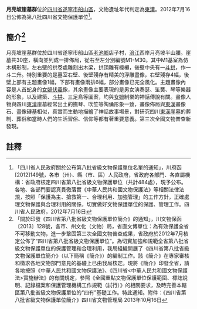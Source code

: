 {{msg:四川省文物保護單位
|名稱 = 月亮坡崖墓群
|編號 = 62
|圖片 = 
|級別 = S8
|分類 = 
|時代 = [[東漢|東漢]]
|地点 = [[四川省|四川省]][[遂寧市|遂寧市]][[船山區|船山區]]
|坐標 =
|登錄 = 2012年7月16日
}}
'''月亮坡崖墓群'''位於[[四川省|四川省]][[遂寧市|遂寧市]][[船山區|船山區]]，文物遺址年代判定為[[東漢|東漢]]。2012年7月16日公佈為第八批四川省文物保護單位<ref>「四川省人民政府關於公布第八批省級文物保護單位名單的通知」，川府函[2012]149號，各市（州）、縣（市、區）人民政府，省政府各部門、各直屬機構：省政府核定四川省第八批省級文物保護單位（共計484處），現予公布。各地、各部門要認真貫徹落實《中華人民共和國文物保護法》等相關法律法規，按照「保護為主、搶救第一、合理利用、加強管理」的工作方針，正確處理文物保護與合理利用的關係，切實做好文物保護單位的保護、管理工作。四川省人民政府，2012年7月16日</ref>。
== 簡介<ref>「關於印發《四川省第八批省級文物保護單位簡介》的通知」，川文物保函〔2013〕128號，各市、州文化（文物）局，省直文博單位：為有效保護全省不可移動文物，進一步鞏固第三次全國文物普查成果，省政府於2012年7月核定公佈了“四川省第八批省級文物保護單位”。為切實加強和規範全省第八批省級文物保護單位的保護管理和合理利用，我局組織開展了《四川省第八批省級文物保護單位簡介》（以下簡稱《簡介》）的編制工作。該《簡介》在專家審核和徵求各地文物部門意見的基礎上已由我局核定。現將《簡介》印發全省，請各地按照《中華人民共和國文物保護法》、《四川省<中華人民共和國文物保護法>實施辦法》的有關規定，參照《全國重點文物保護單位保護範圍、標誌說明、記錄檔案和保護管理機構工作規範（試行）》的相關要求，及時完善本轄區第八批省級文物保護單位的“四有”基礎工作。特此通知。附件：《四川省第八批省級文物保護單位簡介》四川省文物管理局  2013年10月16日</ref> ==
月亮坡崖墓群位於四川省遂寧市船山區[[老池鄉|老池鄉]]店子村，[[涪江|涪江]]西岸月亮坡半山腰。崖墓共30座，橫向並列成一排佈局，從右至左分別編號M1-M30。其中M1基室為仿木構形制，左右壁的拱卷處雕刻出木梁，拱頂雕有檁櫞，後壁中央有一[[斗拱|斗拱]]，作一斗二升。特別重要的是墓室右壁、後壁殘存有精美的浮雕畫像，右壁殘存4幅，後壁上部有主題畫像1幅，下部有畫像兩排6幅，部分畫像已完全風化。主題畫像內容是人首蛇身的[[女媧|女媧]][[伏羲|伏羲]]像，其余畫像主要表現的是男女演奏瑟、笙簧、琴等樂器的形象，以及建築、[[斗拱|斗拱]]、三足鳥等圖案，均與[[女媧|女媧]]制樂的神話傳說有關。畫像人物與四川[[東漢|東漢]]崖墓經常出土的撫琴、吹笙等陶俑形象一致，畫像佈局與[[東漢|東漢]]畫像石、畫像磚基相似，真實而生動地描繪了神話故事場景，對研究四川[[東漢|東漢]]崖墓的葬制、葬俗和當時人們的生活習俗、信仰等都有著重要意義。第三次全國文物普查新發現。

==註釋==
{{reflist}}